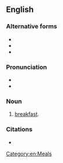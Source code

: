 ==English==

===Alternative forms===
* {{l|en|brekky}}
* {{l|en|breakie}}
* {{l|en|breaky}}

===Pronunciation===
* {{IPA|/ˈbɹɛki/|lang=en|/ˈbʁɛçi/}}
* {{rhymes|ɛki|lang=en}}

===Noun===
{{en-noun}}

# {{lb|en|informal}} [[breakfast]].

===Citations===
* {{seeCites}}

[[Category:en:Meals]]